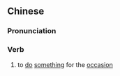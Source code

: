 {{also|应景}}
==Chinese==
{{zh-forms|s=应景}}

===Pronunciation===
{{zh-pron
|m=yìngjǐng
|c=jing3 ging2
|mn=qz,tw,xm,zz:èng-kéng
|cat=v
}}

===Verb===
{{zh-verb}}

# to [[do]] [[something]] for the [[occasion]]